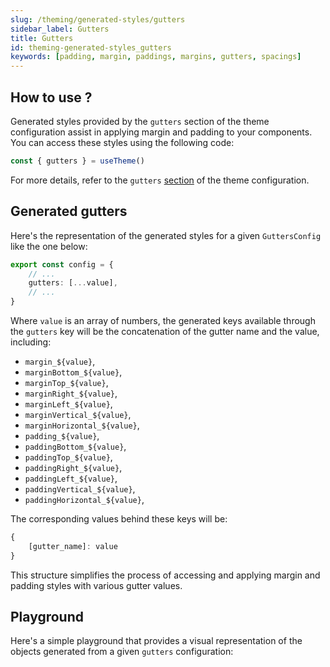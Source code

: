 ```yaml
---
slug: /theming/generated-styles/gutters
sidebar_label: Gutters
title: Gutters
id: theming-generated-styles_gutters
keywords: [padding, margin, paddings, margins, gutters, spacings]
---
```


## How to use ?

Generated styles provided by the `gutters` section of the theme configuration assist in applying margin and padding to your components.
You can access these styles using the following code:

```javascript
const { gutters } = useTheme()
```

For more details, refer to the `gutters` [section](/docs/theming/api-reference#guttersconfig) of the theme configuration.

## Generated gutters
Here's the representation of the generated styles for a given `GuttersConfig` like the one below:

```typescript
export const config = {
    // ...
    gutters: [...value],
    // ...
}
```

Where `value` is an array of numbers, the generated keys available through the `gutters` key will be the concatenation of the gutter name and the value, including:

- `margin_${value}`,
- `marginBottom_${value}`,
- `marginTop_${value}`,
- `marginRight_${value}`,
- `marginLeft_${value}`,
- `marginVertical_${value}`,
- `marginHorizontal_${value}`,
- `padding_${value}`,
- `paddingBottom_${value}`,
- `paddingTop_${value}`,
- `paddingRight_${value}`,
- `paddingLeft_${value}`,
- `paddingVertical_${value}`,
- `paddingHorizontal_${value}`,

The corresponding values behind these keys will be:

```javascript
{
    [gutter_name]: value
}
```

This structure simplifies the process of accessing and applying margin and padding styles with various gutter values.

## Playground
Here's a simple playground that provides a visual representation of the objects generated from a given `gutters` configuration:

<Gutters/>

